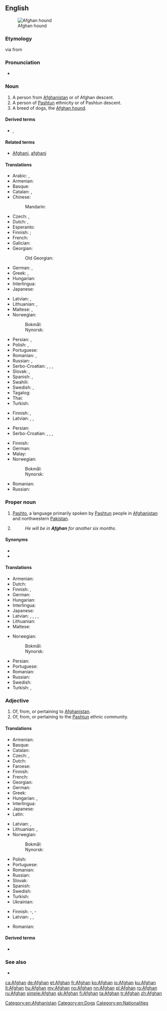 {{also|afghan}}
==English==
{{wikipedia}}
{{wikipedia|Origins of the name Afghan}}
[[File:Afghane.jpg|thumb|Afghan hound]]

===Etymology===
{{etyl|fa|en}} {{m|fa|افغان|tr=afğân||Afghan}} via {{etyl|pra|en}} {{m|und|आभगन|tr=ābhagana||Afghan|sc=Deva}} from {{etyl|sa|en}} {{m|sa|अश्वक|tr=aśvaka||horseman}}

===Pronunciation===
* {{a|UK}} {{IPA|/ˈæfˌɡæn/|lang=en}}

===Noun===
{{en-noun}}

# A person from [[Afghanistan]] or of Afghan descent.
# A person of [[Pashtun]] ethnicity or of Pashtun descent.
# A breed of dogs, the [[Afghan hound]].

====Derived terms====
* {{l|en|Afghanization}}, {{l|en|Afghanisation}}

====Related terms====
* [[Afghani]], [[afghani]]

====Translations====
{{trans-top|person from Afghanistan}}
* Arabic: {{t|ar|أَفْغَانِيّ}}, {{t|ar|أَفْغَانِيَّة|f}}
* Armenian: {{t|hy|աֆղան}}
* Basque: {{t|eu|afganistandar}}
* Catalan: {{t|ca|afganès|m}}, {{t|ca|afganesa|f}}
* Chinese:
*: Mandarin: {{t+|cmn|阿富汗人|tr=Āfùhànrén|sc=Hani}}
* Czech: {{t+|cs|Afghánec|m}}, {{t|cs|Afgánec|m}}
* Dutch: {{t+|nl|Afghaan|m}}, {{t+|nl|Afghaanse|f}}
* Esperanto: {{t|eo|afgano}}
* Finnish: {{t+|fi|afganistanilainen}}; {{t+|fi|afgaani}} {{qualifier|incorrectly}}
* French: {{t+|fr|Afghan}}
* Galician: {{t+|gl|afgán|m}}
* Georgian: {{t|ka|ავღანელი}}
*: Old Georgian: {{t|oge|ავღანი}}
* German: {{t+|de|Afghane|m}}, {{t+|de|Afghanin|f}}
* Greek: {{t+|el|Αφγανός|m}}, {{t|el|Αφγανή|f}}
* Hungarian: {{t+|hu|afgán}}
* Interlingua: {{t|ia|afghano}}
* Japanese: {{t|ja|アフガニスタン人|tr=Afuganisutan-jin|sc=Jpan}}
{{trans-mid}}
* Latvian: {{t|lv|afgānis|m}}, {{t|lv|afgāniete|f}}
* Lithuanian: {{t+|lt|afganistanietis|m}}, {{t+|lt|afganistanietė|f}}
* Maltese: {{t|mt|Afgan|m}}, {{t|mt|Afgana|f}}
* Norwegian:
*: Bokmål: {{t+|no|afghaner|m}}
*: Nynorsk: {{t+|nn|afghanar|m}}
* Persian: {{t+|fa|افغان|tr=afğân}}, {{t+|fa|افغانی|tr=afğâni|sc=fa-Arab}}
* Polish: {{t+|pl|Afgańczyk|m-pr}}, {{t+|pl|Afganka|f}}
* Portuguese: {{t+|pt|afegão|m}}
* Romanian: {{t+|ro|afgan|m}}, {{t+|ro|afgană|f}}
* Russian: {{t+|ru|афга́нец|m}}, {{t+|ru|афга́нка|f}}
* Serbo-Croatian: {{t|sh|Àfgan|m}}, {{t|sh|Àfgānka|f}}, {{t+|sh|Afganistánac|m}}, {{t|sh|Afganìstānka|f}}
* Slovak: {{t|sk|Afganec|m}}, {{t|sk|Afganka|f}}
* Spanish: {{t+|es|afgano|m}}, {{t+|es|afgana|f}}
* Swahili: {{t+|sw|Mwafugani}}
* Swedish: {{t+|sv|afghan}}, {{t+|sv|afghanska|f}}
* Tagalog: {{t|tl|Apgano}}
* Thai: {{t|th|ชาวอาฟกัน|tr=chao afkan|sc=Thai}}
* Turkish: {{t+|tr|Afgan}}
{{trans-bottom}}

{{trans-top|person of Pashtun ethnicity}}
* Finnish: {{t|fi|pataani}}, {{t+|fi|afgaani}}
* Latvian: {{t|lv|afgānis|m}}, {{t|lv|afgāniete|f}}, {{t|lv|puštuns|m}}
{{trans-mid}}
* Persian: {{t+|fa|افغان|tr=afğân|sc=fa-Arab}}
* Serbo-Croatian: {{t|sh|Àfgan|m}}, {{t|sh|Àfgānka|f}}, {{t+|sh|Afganistánac|m}}, {{t|sh|Afganìstānka|f}}
{{trans-bottom}}

{{trans-top|Afghan hound}}
* Finnish: {{t+|fi|afgaaninvinttikoira}}
* German: {{t+|de|Afghane|m}}
* Malay: {{t|ms|anjing pemburu Afghan}}
* Norwegian:
*: Bokmål: {{t+|no|afghaner|m}}
*: Nynorsk: {{t+|nn|afghanar|m}}
{{trans-mid}}
* Romanian: {{t+|ro|afgan|m}}
* Russian: {{t|ru|афга́нская борза́я|f}}
{{trans-bottom}}

===Proper noun===
{{en-proper noun}}

# [[Pashto]], a language primarily spoken by [[Pashtun]] people in [[Afghanistan]] and northwestern [[Pakistan]].
# {{lb|en|UK|military slang}} {{short for|Afghanistan|lang=en}}
#: ''He will be in '''Afghan''' for another six months.''

====Synonyms====
* {{l|en|Pashtun}}
* {{l|en|Pashto}}

====Translations====
{{trans-top|Pashto language}}
* Armenian: {{t|hy|աֆղաներեն}}
* Dutch: {{t+|nl|Afghaans}}
* Finnish: {{t+|fi|paštu}}, {{t+|fi|afgaani}}
* German: {{t|de|Afghanisch}}
* Hungarian: {{t+|hu|afgán}}
* Interlingua: {{t|ia|afghano}}
* Japanese: {{t|ja|アフガニスタン語|tr=afuganisutango}}
* Latvian: {{t|lv|afgāņu valoda|f}}, {{t|lv|afgāņu}}, {{t|lv|puštunu valoda|f}}, {{t|lv|puštunu}}, {{t|lv|puštu}}
* Lithuanian: {{t|lt|afganistaniečių|p}}
* Maltese: {{t|mt|L-Afgan}}
{{trans-mid}}
* Norwegian:
*: Bokmål: {{t+|nb|afghansk|m}}
*: Nynorsk: {{t+|nn|afghansk|m}}
* Persian: {{t+|fa|افغانی|tr=afğâni}}
* Portuguese: {{t+|pt|afegão}}
* Romanian: {{t+|ro|afgană|f}}
* Russian: {{t+|ru|афга́нский}}
* Swedish: {{t+|sv|afghanska}}
* Turkish: {{t+|tr|Peştuca}}, {{t|tr|Afganca}}
{{trans-bottom}}

===Adjective===
{{en-adj|-}}

# Of, from, or pertaining to [[Afghanistan]].
# Of, from, or pertaining to the [[Pashtun]] ethnic community.

====Translations====
{{trans-top|pertaining to Afghanistan}}
* Armenian: {{t|hy|աֆղանական}}
* Basque: {{t|eu|afganistandar}}
* Catalan: {{t|ca|afganès}}
* Czech: {{t|cs|afgánský|m}}, {{t+|cs|afghánský|m}}
* Dutch: {{t+|nl|Afghaans}}
* Faroese: {{t|fo|afganskur}}
* Finnish: {{t+|fi|afganistanilainen}}
* French: {{t+|fr|afghan}}
* Georgian: {{t|ka|ავღანური}}
* German: {{t+|de|afghanisch}}
* Greek: {{t+|el|αφγανικός}}
* Hungarian: {{t+|hu|afgán}}, {{t+|hu|afganisztáni}}
* Interlingua: {{t|ia|afghan}}
* Japanese: {{t+|ja|アフガニスタン|alt=アフガニスタンの|tr=afuganisutan no}}
* Latin: {{t|la|afghanicus}}
{{trans-mid}}
* Latvian: {{t|lv|afgāņu}}, {{t|lv|afgānisks}}
* Lithuanian: {{t|lt|afganištanietiškas|m}}, {{t|lt|afganistanietiška|f}}
* Norwegian:
*: Bokmål: {{t+|nb|afghansk}}
*: Nynorsk: {{t+|nn|afghansk}}
* Polish: {{t+|pl|afgański}}
* Portuguese: {{t+|pt|afegão}}
* Romanian: {{t+|ro|afgan}}
* Russian: {{t+|ru|афга́нский}}
* Slovak: {{t+|sk|afganský}}
* Spanish: {{t+|es|afgano}}
* Swedish: {{t+|sv|afghansk}}
* Turkish: {{t+|tr|Afgan}}
* Ukrainian: {{t+|uk|афга́нський|m|sc=Cyrl}}
{{trans-bottom}}

{{trans-top|pertaining to Pashtun}}
* Finnish: {{t|fi|pataani}}-, {{t+|fi|afgaani}}-
* Latvian: {{t|lv|puštunu}}, {{t|lv|afgāņu}}, {{t|lv|afgānisks}}
{{trans-mid}}
* Romanian: {{t+|ro|afgan}}
{{trans-bottom}}

====Derived terms====
* {{l|en|Afghanness}}

===See also===
* {{l|en|Appendix:Countries of the world}}

[[Category:en:Afghanistan]]
[[Category:en:Dogs]]
[[Category:en:Nationalities]]

[[ca:Afghan]]
[[de:Afghan]]
[[et:Afghan]]
[[fr:Afghan]]
[[ko:Afghan]]
[[io:Afghan]]
[[ku:Afghan]]
[[lt:Afghan]]
[[hu:Afghan]]
[[my:Afghan]]
[[no:Afghan]]
[[nn:Afghan]]
[[pl:Afghan]]
[[ro:Afghan]]
[[ru:Afghan]]
[[simple:Afghan]]
[[sk:Afghan]]
[[fi:Afghan]]
[[ta:Afghan]]
[[tr:Afghan]]
[[zh:Afghan]]